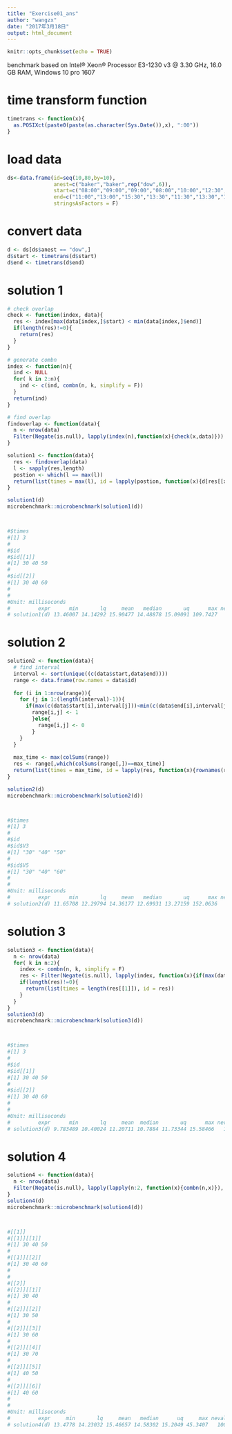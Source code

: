```yaml
---
title: "Exercise01_ans"
author: "wangzx"
date: "2017年3月18日"
output: html_document
---
```


```r
knitr::opts_chunk$set(echo = TRUE)
```

benchmark based on Intel® Xeon® Processor E3-1230 v3 @ 3.30 GHz, 16.0 GB RAM, Windows 10 pro 1607

# time transform function

```r
timetrans <- function(x){
  as.POSIXct(paste0(paste(as.character(Sys.Date()),x), ":00"))
}
```

# load data

```r
ds<-data.frame(id=seq(10,80,by=10),
               anest=c("baker","baker",rep("dow",6)),
               start=c("08:00","09:00","09:00","08:00","10:00","12:30","13:30","18:00"),
               end=c("11:00","13:00","15:30","13:30","11:30","13:30","14:30","19:00"),
               stringsAsFactors = F)
```

# convert data

```r
d <- ds[ds$anest == "dow",]
d$start <- timetrans(d$start)
d$end <- timetrans(d$end)
```

# solution 1

```r
# check overlap
check <- function(index, data){
  res <- index[max(data[index,]$start) < min(data[index,]$end)]
  if(length(res)!=0){
    return(res)
  }
}

# generate combn
index <- function(n){
  ind <- NULL
  for( k in 2:n){
    ind <- c(ind, combn(n, k, simplify = F))
  }
  return(ind)
}

# find overlap
findoverlap <- function(data){
  n <- nrow(data)
  Filter(Negate(is.null), lapply(index(n),function(x){check(x,data)}))
}

solution1 <- function(data){
  res <- findoverlap(data)
  l <- sapply(res,length)
  postion <- which(l == max(l))
  return(list(times = max(l), id = lapply(postion, function(x){d[res[[x]],"id"]})))
}

solution1(d)
microbenchmark::microbenchmark(solution1(d))



#$times
#[1] 3
#
#$id
#$id[[1]]
#[1] 30 40 50
#
#$id[[2]]
#[1] 30 40 60
#
#
#Unit: milliseconds
#         expr      min       lq     mean   median       uq      max neval
# solution1(d) 13.46007 14.14292 15.90477 14.48878 15.09091 109.7427   100
```

# solution 2

```r
solution2 <- function(data){
  # find interval
  interval <- sort(unique((c(data$start,data$end))))
  range <- data.frame(row.names = data$id)
  
  for (i in 1:nrow(range)){
    for (j in 1:(length(interval)-1)){
      if(max(c(data$start[i],interval[j]))<min(c(data$end[i],interval[j+1]))){
        range[i,j] <- 1
        }else{
          range[i,j] <- 0
        }
    }
  }
  
  max_time <- max(colSums(range))
  res <- range[,which(colSums(range[,])==max_time)]
  return(list(times = max_time, id = lapply(res, function(x){rownames(res)[x==1]})))
}

solution2(d)
microbenchmark::microbenchmark(solution2(d))



#$times
#[1] 3
#
#$id
#$id$V3
#[1] "30" "40" "50"
#
#$id$V5
#[1] "30" "40" "60"
#
#
#Unit: milliseconds
#         expr      min       lq     mean   median       uq      max neval
# solution2(d) 11.65708 12.29794 14.36177 12.69931 13.27159 152.0636   100
```

# solution 3
```r
solution3 <- function(data){
  n <- nrow(data)
  for( k in n:2){
    index <- combn(n, k, simplify = F)
    res <- Filter(Negate(is.null), lapply(index, function(x){if(max(data[x,]$start) < min(data[x,]$end)){data[x,"id"]}}))
    if(length(res)!=0){
      return(list(times = length(res[[1]]), id = res))
    }
  }
}
solution3(d)
microbenchmark::microbenchmark(solution3(d))



#$times
#[1] 3
#
#$id
#$id[[1]]
#[1] 30 40 50
#
#$id[[2]]
#[1] 30 40 60
#
#
#Unit: milliseconds
#         expr      min       lq     mean  median       uq      max neval
# solution3(d) 9.783489 10.40024 11.20711 10.7884 11.73344 15.58466   100
```

# solution 4
```r
solution4 <- function(data){
  n <- nrow(data)
  Filter(Negate(is.null), lapply(lapply(n:2, function(x){combn(n,x)}), function(x){Filter(Negate(is.null), apply(x ,2, function(x){if(max(data[x,]$start) < min(data[x,]$end)){data[x,"id"]}}))}))
}
solution4(d)
microbenchmark::microbenchmark(solution4(d))



#[[1]]
#[[1]][[1]]
#[1] 30 40 50
#
#[[1]][[2]]
#[1] 30 40 60
#
#
#[[2]]
#[[2]][[1]]
#[1] 30 40
#
#[[2]][[2]]
#[1] 30 50
#
#[[2]][[3]]
#[1] 30 60
#
#[[2]][[4]]
#[1] 30 70
#
#[[2]][[5]]
#[1] 40 50
#
#[[2]][[6]]
#[1] 40 60
#
#
#Unit: milliseconds
#         expr     min       lq     mean   median      uq     max neval
# solution4(d) 13.4778 14.23032 15.46657 14.58302 15.2049 45.3407   100
```

